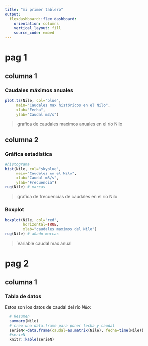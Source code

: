 ```yaml
---
title: "mi primer tablero"
output:
  flexdashboard::flex_dashboard:
    orientation: columns
    vertical_layout: fill
    source_code: embed
---
```


# pag 1

## columna 1

### Caudales máximos anuales
```r
plot.ts(Nile, col="blue",
     main="Caudales max históricos en el Nilo",
     xlab="Fecha",
     ylab="Caudal m3/s")

```

> grafica de caudales maximos anuales en el río Nilo

## columna 2

### Gráfica estadística

```r
#histograma
hist(Nile, col="skyblue",
     main="Caudales en el Nilo",
     xlab="Caudal m3/s",
     ylab="Frecuencia")
rug(Nile) # marcas
```

> grafica de frecuencias de caudales en el río Nilo

### Boxplot

```r

boxplot(Nile, col="red",
        horizontal=TRUE,
        xlab="caudales maximos del Nilo")
rug(Nile) # añado marcas
```

> Variable caudal max anual

# pag 2

## columna 1

### Tabla de datos

Estos son los datos de caudal del río *Nilo*:

```r
  # Resumen
  summary(Nile)
  # creo una data.frame para poner fecha y caudal
  serieN<-data.frame(caudal=as.matrix(Nile), fecha=time(Nile))
  #serieN
  knitr::kable(serieN)
```

